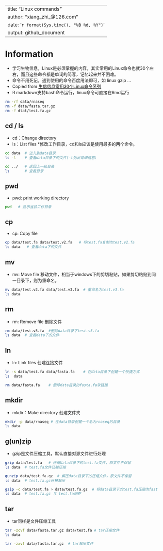 
---
title: "Linux commands"
author: "xiang_zhi_@126.com"
date: '`r format(Sys.time(), "%B %d, %Y")`'
output: github_document
---


# Information

* 学习生物信息，Linux是必须掌握的内容，其实常用的Linux命令也就30个左右，而且这些命令都是单词的简写，记忆起来并不困难。
* 命令不用死记，遇到使用的命令百度用法即可，如 linux gzip ...
* Copied from [生信信息常用30个Linux命令系列](https://mp.weixin.qq.com/s/vaizJyXOdHK2_DA0utpiTA)
* R markdown支持bash命令运行，linux命令可直接在Rmd运行

```bash
rm -rf data/rnaseq
rm -f data/fasta.tar.gz
rm -f dtat/test.fa.gz
```

## cd / ls

* cd：Change directory
* ls：List files
*修改工作目录，cd和ls应该是使用最多的两个命令。

```bash
cd data  # 进入到data目录
ls -l    # 查看data目录下的文件(-l列出详细信息)
```

```bash
cd ../   # 返回上一级目录
ls       # 查看目录
```

## pwd
* pwd: print working directory
```bash
pwd   # 显示当前工作目录
```

## cp
* cp: Copy file
```bash
cp data/test.fa data/test.v2.fa   # 将test.fa复制为test.v2.fa
ls data   # 查看data下的文件
```

## mv
* mv: Move file 移动文件，相当于windows下的剪切粘贴，如果剪切粘贴到同一目录下，则为重命名。
```bash
mv data/test.v2.fa data/test.v3.fa  # 重命名为test.v3.fa
ls data
```

## rm
* rm: Remove file 删除文件
```bash
rm data/test.v3.fa  #删除data目录下test.v3.fa
ls data  # 查看data下的文件
```

## ln
* ln: Link files 创建连接文件
```bash
ln -s data/test.fa data/fasta.fa    # 在data目录下创建一个快捷方式
ls  data
```

```bash
rm data/fasta.fa    # 删除data目录的fasta.fa软链接 
```

## mkdir
* mkdir：Make directory 创建文件夹
```bash
mkdir -p data/rnaseq # 在data目录创建一个名为rnaseq的目录 
ls data
```

## g(un)zip
* gzip是文件压缩工具，默认直接对源文件进行处理
```bash
gzip data/test.fa   # 压缩data目录下的test.fa文件，原文件不保留
ls data  # test.fa文件已被压缩
```
```bash
gunzip data/test.fa.gz  # 解压data目录下的压缩文件，原文件不保留
ls data  # test.fa.gz已被解压
```
```bash
gzip -c data/test.fa > data/test.fa.gz  # 将data目录下的test.fa压缩为fasta.fa.gz,同时保留原文件
ls data  # test.fa.gz 与 test.fa同在
```

## tar
* tar同样是文件压缩工具
```bash
tar -zcvf data/fasta.tar.gz data/test.fa # tar压缩文件
ls data
```
```bash
tar -zxvf data/fasta.tar.gz  # tar解压文件
```